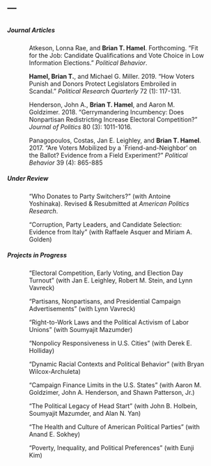 ---
---

<link rel="stylesheet" href="styles.css" type="text/css">
<link rel="stylesheet" href="site_libs/academicons-1.8.6/css/academicons.css" type="text/css">

<p style="margin-top:30px;">
##### Journal Articles
</p>

<p style="margin-left:50px; margin-right:50px;">
Atkeson, Lonna Rae, and **Brian T. Hamel**. Forthcoming. “Fit for the Job: Candidate Qualifications and Vote Choice in Low Information Elections.” *Political Behavior*.
</p>

<p style="margin-left:50px; margin-right:50px;">
**Hamel, Brian T.**, and Michael G. Miller. 2019. “How Voters Punish and Donors Protect Legislators Embroiled in Scandal.” *Political Research Quarterly* 72 (1): 117-131.
</p>

<p style="margin-left:50px; margin-right:50px;">
Henderson, John A., **Brian T. Hamel**, and Aaron M. Goldzimer. 2018. "Gerrymandering Incumbency: Does Nonpartisan Redistricting Increase Electoral Competition?" *Journal of Politics* 80 (3): 1011-1016.
</p>

<p style="margin-left:50px; margin-right:50px;">
Panagopoulos, Costas, Jan E. Leighley, and **Brian T. Hamel**. 2017. "Are Voters Mobilized by a `Friend-and-Neighbor' on the Ballot? Evidence from a Field Experiment?" *Political Behavior* 39 (4): 865-885
</p>

##### Under Review

<p style="margin-left:50px; margin-right:50px;">
"Who Donates to Party Switchers?" (with Antoine Yoshinaka). Revised & Resubmitted at *American Politics Research*.
</p>

<p style="margin-left:50px; margin-right:50px;">
"Corruption, Party Leaders, and Candidate Selection: Evidence from Italy" (with Raffaele Asquer and Miriam A. Golden)
</p>

##### Projects in Progress

<p style="margin-left:50px; margin-right:50px;">
"Electoral Competition, Early Voting, and Election Day Turnout" (with Jan E. Leighley, Robert M. Stein, and Lynn Vavreck)
</p>

<p style="margin-left:50px; margin-right:50px;">
"Partisans, Nonpartisans, and Presidential Campaign Advertisements" (with Lynn Vavreck)
</p>

<p style="margin-left:50px; margin-right:50px;">
"Right-to-Work Laws and the Political Activism of Labor Unions" (with Soumyajit Mazumder)
</p>

<p style="margin-left:50px; margin-right:50px;">
"Nonpolicy Responsiveness in U.S. Cities" (with Derek E. Holliday)
</p>

<p style="margin-left:50px; margin-right:50px;">
"Dynamic Racial Contexts and Political Behavior" (with Bryan Wilcox-Archuleta)
</p>

<p style="margin-left:50px; margin-right:50px;">
"Campaign Finance Limits in the U.S. States" (with Aaron M. Goldzimer, John A. Henderson, and Shawn Patterson, Jr.)
</p>

<p style="margin-left:50px; margin-right:50px;">
"The Political Legacy of Head Start" (with John B. Holbein, Soumyajit Mazumder, and Alan N. Yan)
</p>

<p style="margin-left:50px; margin-right:50px;">
"The Health and Culture of American Political Parties" (with Anand E. Sokhey)
</p>

<p style="margin-left:50px; margin-right:50px;">
"Poverty, Inequality, and Political Preferences" (with Eunji Kim)
</p>

